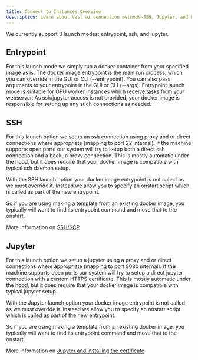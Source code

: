 ```yaml
---
title: Connect to Instances Overview
description: Learn about Vast.ai connection methods—SSH, Jupyter, and Entrypoint—and how each controls instance access and workflow.
---
```


We currently support 3 launch modes: entrypoint, ssh, and jupyter.

## Entrypoint

For this launch mode we simply run a docker container from your specified image as is.
The docker image entrypoint is the main run process, which you can override in the GUI or CLI (--entrypoint).
You can also pass arguments to your entrypoint in the GUI or CLI (--args).
Entrypoint launch mode is suitable for GPU worker instances which receive tasks from your webserver.
As ssh/jupyter access is not provided, your docker image is responsible for setting up any such connections as needed.

## SSH

For this launch option we setup an ssh connection using proxy and or direct connections where appropriate (mapping to port 22 internal).
If the machine supports open ports our system will try to setup both a direct ssh connection and a backup proxy connection.
This is mostly automatic under the hood, but it does require that your docker image is compatible with typical ssh daemon setup.

With the SSH launch option your docker image entrypoint is not called as we must override it.
Instead we allow you to specify an onstart script which is called as part of the new entrypoint.

So if you are using making a template from an existing docker image, you typically will want to find its entrypoint command and move that to the onstart.

More information on [SSH/SCP](/documentation/instances/connect/ssh)

## Jupyter

For this launch option we setup a jupyter using a proxy and or direct connections where appropriate (mapping to port 8080 internal).
If the machine supports open ports our system will try to setup a direct jupyter connection with a custom HTTPS certificate.
This is mostly automatic under the hood, but it does require that your docker image is compatible with typical jupyter setup.

With the Jupyter launch option your docker image entrypoint is not called as we must override it.
Instead we allow you to specify an onstart script which is called as part of the new entrypoint.

So if you are using making a template from an existing docker image, you typically will want to find its entrypoint command and move that to the onstart.

More information on [Jupyter and installing the certificate](/documentation/instances/connect/jupyter)
